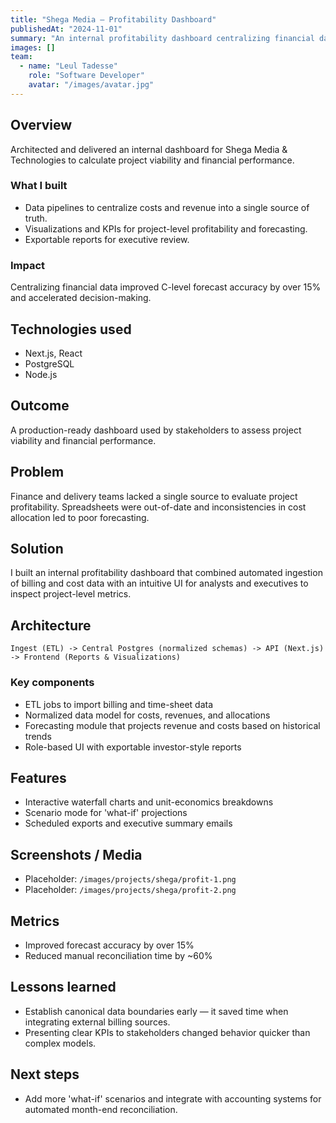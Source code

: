 ```yaml
---
title: "Shega Media — Profitability Dashboard"
publishedAt: "2024-11-01"
summary: "An internal profitability dashboard centralizing financial data to improve forecasting and project viability analysis."
images: []
team:
  - name: "Leul Tadesse"
    role: "Software Developer"
    avatar: "/images/avatar.jpg"
---
```


## Overview

Architected and delivered an internal dashboard for Shega Media & Technologies to calculate project viability and financial performance.

### What I built

- Data pipelines to centralize costs and revenue into a single source of truth.
- Visualizations and KPIs for project-level profitability and forecasting.
- Exportable reports for executive review.

### Impact

Centralizing financial data improved C-level forecast accuracy by over 15% and accelerated decision-making.

## Technologies used

- Next.js, React
- PostgreSQL
- Node.js

## Outcome

A production-ready dashboard used by stakeholders to assess project viability and financial performance.

## Problem

Finance and delivery teams lacked a single source to evaluate project profitability. Spreadsheets were out-of-date and inconsistencies in cost allocation led to poor forecasting.

## Solution

I built an internal profitability dashboard that combined automated ingestion of billing and cost data with an intuitive UI for analysts and executives to inspect project-level metrics.

## Architecture

```text
Ingest (ETL) -> Central Postgres (normalized schemas) -> API (Next.js) -> Frontend (Reports & Visualizations)
```

### Key components
- ETL jobs to import billing and time-sheet data
- Normalized data model for costs, revenues, and allocations
- Forecasting module that projects revenue and costs based on historical trends
- Role-based UI with exportable investor-style reports

## Features
- Interactive waterfall charts and unit-economics breakdowns
- Scenario mode for 'what-if' projections
- Scheduled exports and executive summary emails

## Screenshots / Media
- Placeholder: `/images/projects/shega/profit-1.png`
- Placeholder: `/images/projects/shega/profit-2.png`

## Metrics
- Improved forecast accuracy by over 15%
- Reduced manual reconciliation time by ~60%

## Lessons learned
- Establish canonical data boundaries early — it saved time when integrating external billing sources.
- Presenting clear KPIs to stakeholders changed behavior quicker than complex models.

## Next steps
- Add more 'what-if' scenarios and integrate with accounting systems for automated month-end reconciliation.
